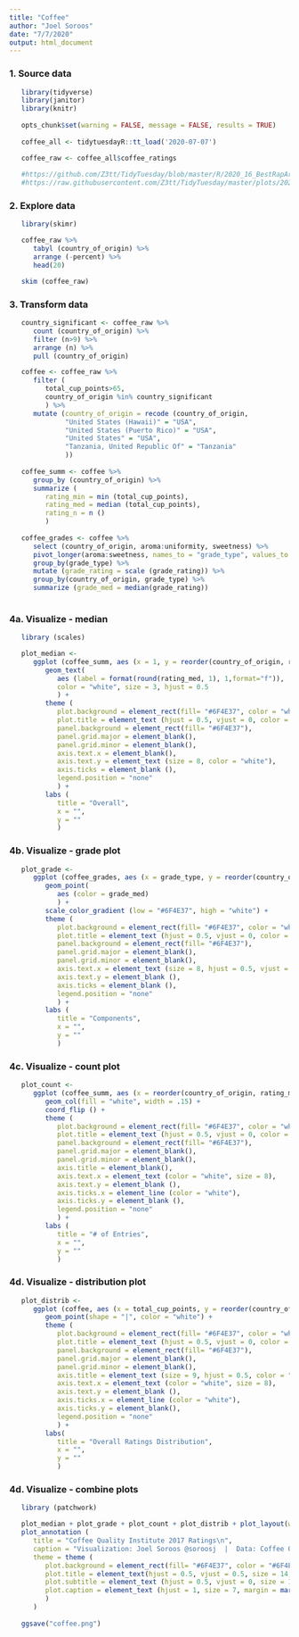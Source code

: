```yaml
---
title: "Coffee"
author: "Joel Soroos"
date: "7/7/2020"
output: html_document
---
```


### 1. Source data
```r

   library(tidyverse)
   library(janitor)
   library(knitr)
   
   opts_chunk$set(warning = FALSE, message = FALSE, results = TRUE)
   
   coffee_all <- tidytuesdayR::tt_load('2020-07-07')

   coffee_raw <- coffee_all$coffee_ratings
   
   #https://github.com/Z3tt/TidyTuesday/blob/master/R/2020_16_BestRapArtists.Rmd
   #https://raw.githubusercontent.com/Z3tt/TidyTuesday/master/plots/2020_16/2020_16_BestRapArtists.png
```


### 2.  Explore  data
```r

   library(skimr)

   coffee_raw %>%
      tabyl (country_of_origin) %>%
      arrange (-percent) %>%
      head(20)

   skim (coffee_raw)

```

### 3.  Transform data
```r
   
   country_significant <- coffee_raw %>%
      count (country_of_origin) %>%
      filter (n>9) %>%
      arrange (n) %>%
      pull (country_of_origin)   

   coffee <- coffee_raw %>%
      filter (
         total_cup_points>65,
         country_of_origin %in% country_significant
         ) %>%
      mutate (country_of_origin = recode (country_of_origin,
              "United States (Hawaii)" = "USA",
              "United States (Puerto Rico)" = "USA",
              "United States" = "USA",
              "Tanzania, United Republic Of" = "Tanzania"
              )) 
   
   coffee_summ <- coffee %>%
      group_by (country_of_origin) %>% 
      summarize (
         rating_min = min (total_cup_points),
         rating_med = median (total_cup_points),
         rating_n = n ()
         )
   
   coffee_grades <- coffee %>%
      select (country_of_origin, aroma:uniformity, sweetness) %>%
      pivot_longer(aroma:sweetness, names_to = "grade_type", values_to = "grade_rating") %>%
      group_by(grade_type) %>%
      mutate (grade_rating = scale (grade_rating)) %>%
      group_by(country_of_origin, grade_type) %>%
      summarize (grade_med = median(grade_rating))
   
```


### 4a.  Visualize - median
```r

   library (scales)

   plot_median <-
      ggplot (coffee_summ, aes (x = 1, y = reorder(country_of_origin, rating_med))) +
         geom_text(
            aes (label = format(round(rating_med, 1), 1,format="f")),
            color = "white", size = 3, hjust = 0.5
            ) +
         theme (
            plot.background = element_rect(fill= "#6F4E37", color = "white"),
            plot.title = element_text (hjust = 0.5, vjust = 0, color = "white", size = 9, margin = margin(0,0,10,0)),
            panel.background = element_rect(fill= "#6F4E37"),
            panel.grid.major = element_blank(),
            panel.grid.minor = element_blank(),
            axis.text.x = element_blank(),
            axis.text.y = element_text (size = 8, color = "white"),
            axis.ticks = element_blank (),
            legend.position = "none"
            ) +
         labs (
            title = "Overall",
            x = "",
            y = ""
            )
``` 


### 4b.  Visualize - grade plot
```r

   plot_grade <- 
      ggplot (coffee_grades, aes (x = grade_type, y = reorder(country_of_origin, grade_med))) +
         geom_point(
            aes (color = grade_med)
            ) +
         scale_color_gradient (low = "#6F4E37", high = "white") +
         theme (
            plot.background = element_rect(fill= "#6F4E37", color = "white"),
            plot.title = element_text (hjust = 0.5, vjust = 0, color = "white", size = 9, margin = margin(0,0,10,0)),
            panel.background = element_rect(fill= "#6F4E37"),
            panel.grid.major = element_blank(),
            panel.grid.minor = element_blank(),
            axis.text.x = element_text (size = 8, hjust = 0.5, vjust = 0.5, color = "white", angle = 80, margin = margin (0,0,0,0)),
            axis.text.y = element_blank (),
            axis.ticks = element_blank (),
            legend.position = "none"
            ) +
         labs (
            title = "Components",
            x = "",
            y = ""
            )
``` 


### 4c.  Visualize - count plot
```r

   plot_count <- 
      ggplot (coffee_summ, aes (x = reorder(country_of_origin, rating_med), y = rating_n)) +
         geom_col(fill = "white", width = .15) +
         coord_flip () +
         theme (
            plot.background = element_rect(fill= "#6F4E37", color = "white"),
            plot.title = element_text (hjust = 0.5, vjust = 0, color = "white", size = 9, margin = margin(0,0,10,0)),
            panel.background = element_rect(fill= "#6F4E37"),
            panel.grid.major = element_blank(),
            panel.grid.minor = element_blank(),
            axis.title = element_blank(),
            axis.text.x = element_text (color = "white", size = 8),
            axis.text.y = element_blank (),
            axis.ticks.x = element_line (color = "white"),
            axis.ticks.y = element_blank (),
            legend.position = "none"
            ) +
         labs (
            title = "# of Entries",
            x = "",
            y = ""
            )	  
```


### 4d.  Visualize - distribution plot
```r

   plot_distrib <-
      ggplot (coffee, aes (x = total_cup_points, y = reorder(country_of_origin, total_cup_points))) +
         geom_point(shape = "|", color = "white") +
         theme (
            plot.background = element_rect(fill= "#6F4E37", color = "white"),
            plot.title = element_text (hjust = 0.5, vjust = 0, color = "white", size = 9, margin = margin(0,0,10,0)),
            panel.background = element_rect(fill= "#6F4E37"),
            panel.grid.major = element_blank(),
            panel.grid.minor = element_blank(),
            axis.title = element_text (size = 9, hjust = 0.5, color = "white"),
            axis.text.x = element_text (color = "white", size = 8),
            axis.text.y = element_blank (),
            axis.ticks.x = element_line (color = "white"),
            axis.ticks.y = element_blank(),
            legend.position = "none"
            ) +
         labs(
            title = "Overall Ratings Distribution",
            x = "",
            y = ""
            )
```   


### 4d.  Visualize - combine plots
```r

   library (patchwork)

   plot_median + plot_grade + plot_count + plot_distrib + plot_layout(widths = c(.13, .44, .4, .65)) +
   plot_annotation (
      title = "Coffee Quality Institute 2017 Ratings\n",
      caption = "Visualization: Joel Soroos @soroosj  |  Data: Coffee Quality Institute via Kaggle via R4DS Tidy Tuesday",
      theme = theme (
         plot.background = element_rect(fill= "#6F4E37", color = "#6F4E37"),
         plot.title = element_text(hjust = 0.5, vjust = 0.5, size = 14, face = "bold", margin = margin (0,0,10,0), color = "white"),
         plot.subtitle = element_text (hjust = 0.5, vjust = 0, size = 10, margin = margin (0,0,25,0), color = "white"),
         plot.caption = element_text (hjust = 1, size = 7, margin = margin (15,0,0,0), color = "white") 
         )
      ) 
     
   ggsave("coffee.png")
``` 